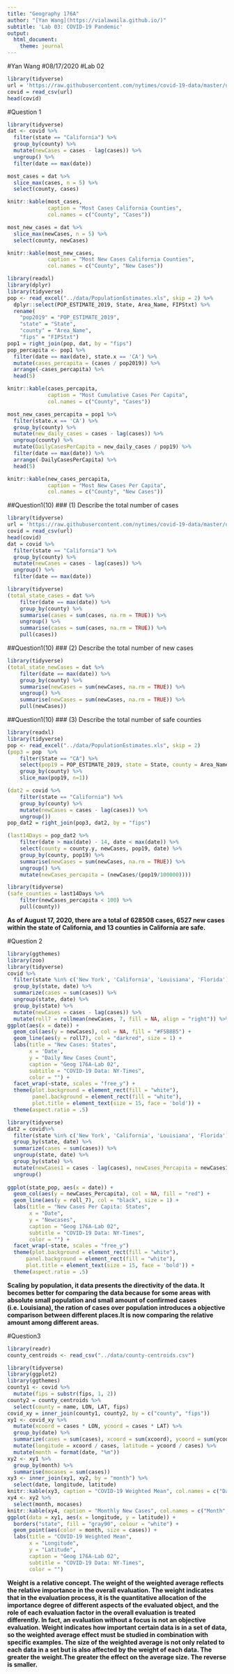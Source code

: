 ```yaml
---
title: "Geography 176A"
author: "[Yan Wang](https://vialawaila.github.io/)"
subtitle: 'Lab 03: COVID-19 Pandemic'
output:
  html_document:
    theme: journal
---
```


#Yan Wang
#08/17/2020
#Lab 02

```r
library(tidyverse)
url = 'https://raw.githubusercontent.com/nytimes/covid-19-data/master/us-counties.csv'
covid = read_csv(url)
head(covid)
```

#Question 1

```r
library(tidyverse)
dat <- covid %>%
  filter(state == "California") %>%
  group_by(county) %>%
  mutate(newCases = cases - lag(cases)) %>%
  ungroup() %>%
  filter(date == max(date))

most_cases = dat %>%
  slice_max(cases, n = 5) %>%
  select(county, cases)

knitr::kable(most_cases,
             caption = "Most Cases California Counties",
             col.names = c("County", "Cases"))

most_new_cases = dat %>%
  slice_max(newCases, n = 5) %>%
  select(county, newCases)

knitr::kable(most_new_cases,
             caption = "Most New Cases California Counties",
             col.names = c("County", "New Cases"))

library(readxl)
library(dplyr)
library(tidyverse)
pop <- read_excel("../data/PopulationEstimates.xls", skip = 2) %>%
  dplyr::select(POP_ESTIMATE_2019, State, Area_Name, FIPStxt) %>% 
  rename(
    "pop2019" = "POP_ESTIMATE_2019", 
    "state" = "State", 
    "county" = "Area_Name", 
    "fips" = "FIPStxt")
pop1 = right_join(pop, dat, by = "fips") 
pop_percapita <- pop1 %>%
  filter(date == max(date), state.x == 'CA') %>% 
  mutate(cases_percapita = (cases / pop2019)) %>% 
  arrange(-cases_percapita) %>% 
  head(5)

knitr::kable(cases_percapita,
             caption = "Most Cumulative Cases Per Capita",
             col.names = c("County", "Cases"))

most_new_cases_percapita = pop1 %>%
  filter(state.x == 'CA') %>% 
  group_by(county) %>% 
  mutate(new_daily_cases = cases - lag(cases)) %>% 
  ungroup(county) %>% 
  mutate(DailyCasesPerCapita = new_daily_cases / pop19) %>%
  filter(date == max(date)) %>% 
  arrange(-DailyCasesPerCapita) %>% 
  head(5)

knitr::kable(new_cases_percapita,
             caption = "Most New Cases Per Capita",
             col.names = c("County", "New Cases"))
```






##Question1(10)
### (1) Describe the total number of cases
```r
library(tidyverse)
url = 'https://raw.githubusercontent.com/nytimes/covid-19-data/master/us-counties.csv'
covid = read_csv(url)
head(covid)
dat = covid %>%
  filter(state == "California") %>%
  group_by(county) %>%
  mutate(newCases = cases - lag(cases)) %>%
  ungroup() %>%
  filter(date == max(date))
```

```r
library(tidyverse)
(total_state_cases = dat %>%
    filter(date == max(date)) %>%
    group_by(county) %>%
    summarise(cases = sum(cases, na.rm = TRUE)) %>%
    ungroup() %>%
    summarise(cases = sum(cases, na.rm = TRUE)) %>%
    pull(cases))
```
##Question1(10)
### (2) Describe the total number of new cases
```r
library(tidyverse)
(total_state_newCases = dat %>%
    filter(date == max(date)) %>%
    group_by(county) %>%
    summarise(newCases = sum(newCases, na.rm = TRUE)) %>%
    ungroup() %>%
    summarise(newCases = sum(newCases, na.rm = TRUE)) %>%
    pull(newCases))
```
##Question1(10)
### (3) Describe the total number of safe counties 

```r
library(readxl)
library(tidyverse)
pop <- read_excel("../data/PopulationEstimates.xls", skip = 2)
(pop3 = pop  %>%
    filter(State == "CA") %>%
    select(pop19 = POP_ESTIMATE_2019, state = State, county = Area_Name, fips = FIPStxt) %>%
    group_by(county) %>%
    slice_max(pop19, n=1))

(dat2 = covid %>%
    filter(state == "California") %>%
    group_by(county) %>%
    mutate(newCases = cases - lag(cases)) %>%
    ungroup())
pop_dat2 = right_join(pop3, dat2, by = "fips")

(last14Days = pop_dat2 %>%
    filter(date > max(date) - 14, date < max(date)) %>%
    select(county = county.y, newCases, pop19, date) %>%
    group_by(county, pop19) %>%
    summarise(newCases = sum(newCases, na.rm = TRUE)) %>%
    ungroup() %>%
    mutate(newCases_percapita = (newCases/(pop19/100000))))
```


```r
library(tidyverse)
(safe_counties = last14Days %>%
    filter(newCases_percapita < 100) %>%
    pull(county))
```
**As of August 17, 2020, there are a total of 628508 cases, 6527 new cases within the state of California, and 13 counties in California are safe.**

#Question 2
```r
library(ggthemes)
library(zoo)
library(tidyverse)
covid %>%
  filter(state %in% c('New York', 'California', 'Louisiana', 'Florida')) %>%
  group_by(state, date) %>%
  summarize(cases = sum(cases)) %>%
  ungroup(state, date) %>%
  group_by(state) %>%
  mutate(newCases = cases - lag(cases)) %>%
  mutate(roll7 = rollmean(newCases, 7, fill = NA, align = "right")) %>%
ggplot(aes(x = date)) +
  geom_col(aes(y = newCases), col = NA, fill = "#F5B8B5") +
  geom_line(aes(y = roll7), col = "darkred", size = 1) +
  labs(title = "New Cases: States",
       x = 'Date',
       y = "Daily New Cases Count",
       caption = "Geog 176A-Lab 02",
       subtitle = "COVID-19 Data: NY-Times",
       color = "") +
  facet_wrap(~state, scales = "free_y") +
  theme(plot.background = element_rect(fill = "white"),
        panel.background = element_rect(fill = "white"),
        plot.title = element_text(size = 15, face = 'bold')) +
  theme(aspect.ratio = .5)

library(tidyverse)
dat2 = covid%>%
  filter(state %in% c('New York', 'California', 'Louisiana', 'Florida')) %>%
  group_by(state, date) %>%
  summarize(cases = sum(cases)) %>%
  ungroup(state, date) %>%
  group_by(state) %>%
  mutate(newCases1 = cases - lag(cases), newCases_Percapita = newCases1 / pop, roll_7 = rollmean(newCases_Percapita, 7, fill = NA, align = "right")) %>%
  ungroup()
  
ggplot(state_pop, aes(x = date)) +
  geom_col(aes(y = newCases_Percapita), col = NA, fill = "red") +
  geom_line(aes(y = roll_7), col = "black", size = 1) +
  labs(title = "New Cases Per Capita: States",
       x = "Date",
       y = "Newcases",
       caption = "Geog 176A-Lab 02",
       subtitle = "COVID-19 Data: NY-Times",
       color = "") +
  facet_wrap(~state, scales = "free_y")
  theme(plot.background = element_rect(fill = "white"),
      panel.background = element_rect(fill = "white"),
      plot.title = element_text(size = 15, face = 'bold')) +
  theme(aspect.ratio = .5)

```




**Scaling by population, it data presents the directivity of the data. It becomes better for comparing the data because for some areas with absolute small population and small amount of confirmed cases (i.e. Louisiana), the ration of cases over population introduces a objective comparison between different places.It is now comparing the relative amount among different areas.**


#Question3

```r
library(readr)
county_centroids <- read_csv("../data/county-centroids.csv")
```

```r
library(tidyverse)
library(ggplot2)
library(ggthemes)
county1 <- covid %>% 
  mutate(fips = substr(fips, 1, 2))
county2 = county_centroids %>% 
  select(county = name, LON, LAT, fips) 
covid_xy = inner_join(county1, county2, by = c("county", "fips"))
xy1 <- covid_xy %>% 
  mutate(xcoord = cases * LON, ycoord = cases * LAT) %>% 
  group_by(date) %>% 
  summarize(cases = sum(cases), xcoord = sum(xcoord), ycoord = sum(ycoord)) %>% 
  mutate(longitude = xcoord / cases, latitude = ycoord / cases) %>% 
  mutate(month = format(date, "%m")) 
xy2 <- xy1 %>% 
  group_by(month) %>% 
  summarise(mocases = sum(cases))
xy3 <- inner_join(xy1, xy2, by = "month") %>%
  select(date, longitude, latitude) 
knitr::kable(xy3, caption = "COVID-19 Weighted Mean", col.names = c("Date","Longitude","Latitude"))
xy4 <- xy2 %>% 
  select(month, mocases)
knitr::kable(xy4, caption = "Monthly New Cases", col.names = c("Month","New Cases"))
ggplot(data = xy1, aes(x = longitude, y = latitude)) +
  borders("state", fill = "gray90", colour = "white") +
  geom_point(aes(color = month, size = cases)) +
  labs(title = "COVID-19 Weighted Mean",
       x = "Longitude",
       y = "Latitude",
       caption = "Geog 176A-Lab 02",
       subtitle = "COVID-19 Data: NY-Times",
       color = "")
```

**Weight is a relative concept. The weight of the weighted average reflects the relative importance in the overall evaluation. The weight indicates that in the evaluation process, it is the quantitative allocation of the importance degree of different aspects of the evaluated object, and the role of each evaluation factor in the overall evaluation is treated differently. In fact, an evaluation without a focus is not an objective evaluation. Weight indicates how important certain data is in a set of data, so the weighted average effect must be studied in combination with specific examples. The size of the weighted average is not only related to each data in a set but is also affected by the weight of each data. The greater the weight.The greater the effect on the average size. The reverse is smaller.**







